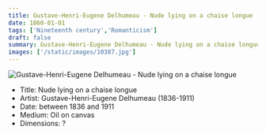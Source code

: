 ```yaml
---
title: Gustave-Henri-Eugene Delhumeau - Nude lying on a chaise longue
date: 1860-01-01
tags: ['Nineteenth century','Romanticism']
draft: false
summary: Gustave-Henri-Eugene Delhumeau - Nude lying on a chaise longue
images: ['/static/images/10387.jpg']
---
```


![Gustave-Henri-Eugene Delhumeau - Nude lying on a chaise longue](/static/images/10387.jpg)

* Title: Nude lying on a chaise longue
* Artist: Gustave-Henri-Eugene Delhumeau (1836-1911)
* Date: between 1836 and 1911
* Medium: Oil on canvas
* Dimensions: ?


